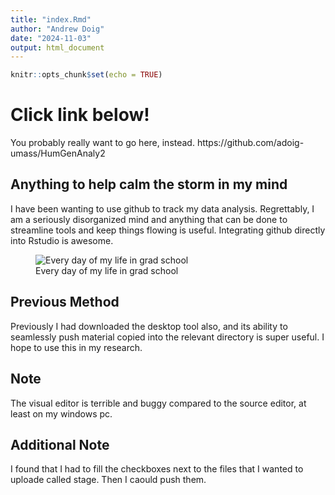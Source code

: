 ```yaml
---
title: "index.Rmd"
author: "Andrew Doig"
date: "2024-11-03"
output: html_document
---
```


```r
knitr::opts_chunk$set(echo = TRUE)
```

# Click link below!
You probably really want to go here, instead. https://github.com/adoig-umass/HumGenAnaly2

## Anything to help calm the storm in my mind
I have been wanting to use github to track my data analysis. Regrettably, I am a seriously disorganized mind and anything that can be done to streamline tools and keep things flowing is useful. Integrating github directly into Rstudio is awesome.

![Every day of my life in grad school](Designer.jpeg) 

## Previous Method

Previously I had downloaded the desktop tool also, and its ability to seamlessly push material copied into the relevant directory is super useful. I hope to use this in my research.

## Note
The visual editor is terrible and buggy compared to the source editor, at least
on my windows pc.

## Additional Note
I found that I had to fill the checkboxes next to the files that I wanted to 
uploade called stage. Then I caould push them. 